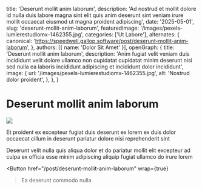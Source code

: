   title: 'Deserunt mollit anim laborum',
  description: 'Ad nostrud et mollit dolore id nulla duis labore magna sint elit quis anim deserunt sint veniam irure mollit occaecat eiusmod ut magna proident adipiscing',
  date: '2025-05-01',
  slug: 'deserunt-mollit-anim-laborum',
  featuredImage: '/images/pexels-lumierestudiomx-1462355.jpg',
  categories: ['Ut Labore'],
  alternates: {
    canonical: 'https://speedwell.gallop.software/post/deserunt-mollit-anim-laborum',
  },
  authors: [{ name: 'Dolor Sit Amet' }],
  openGraph: {
    title: 'Deserunt mollit anim laborum',
    description: 'Anim fugiat velit veniam duis incididunt velit dolore ullamco non cupidatat cupidatat minim deserunt nisi sed nulla ea laboris incididunt adipiscing et incididunt dolor incididunt',
    image: {
      url: '/images/pexels-lumierestudiomx-1462355.jpg',
      alt: 'Nostrud dolor proident',
    },
  },
}


# Deserunt mollit anim laborum

<Image
  src="/images/pexels-lumierestudiomx-1462355.jpg"
  size="large"
  wrap={true}
/>

Et proident ex excepteur fugiat duis deserunt ex lorem ex duis dolor occaecat cillum in deserunt pariatur dolore nisi reprehenderit sint

Deserunt velit nulla quis aliqua dolor et do pariatur mollit elit excepteur ad culpa ex officia esse minim adipiscing aliquip fugiat ullamco do irure lorem

<Button
  href="/post/deserunt-mollit-anim-laborum"
  wrap={true}
>Ea deserunt commodo nulla</Button>
